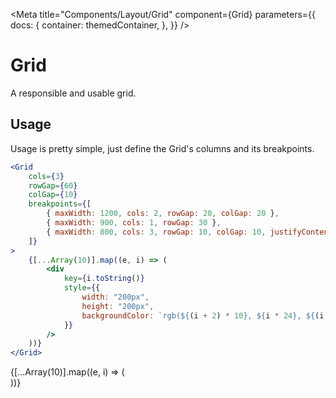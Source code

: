 
<Meta
    title="Components/Layout/Grid"
    component={Grid}
    parameters={{
        docs: {
            container: themedContainer,
        },
    }}
/>

# Grid

A responsible and usable grid.

## Usage

Usage is pretty simple, just define the Grid's columns and its breakpoints.

```jsx
<Grid
    cols={3}
    rowGap={60}
    colGap={10}
    breakpoints={[
        { maxWidth: 1200, cols: 2, rowGap: 20, colGap: 20 },
        { maxWidth: 900, cols: 1, rowGap: 30 },
        { maxWidth: 800, cols: 3, rowGap: 10, colGap: 10, justifyContent: "flex-start" },
    ]}
>
    {[...Array(10)].map((e, i) => (
        <div
            key={i.toString()}
            style={{
                width: "200px",
                height: "200px",
                backgroundColor: `rgb(${(i + 2) * 10}, ${i * 24}, ${(i + 1) * 30})`,
            }}
        />
    ))}
</Grid>
```

<Canvas>
    <Grid
        cols={3}
        rowGap={60}
        colGap={10}
        breakpoints={[
            { maxWidth: 1200, cols: 2, rowGap: 20, colGap: 20 },
            { maxWidth: 900, cols: 1, rowGap: 30 },
            { maxWidth: 800, cols: 3, rowGap: 10, colGap: 10, justifyContent: "flex-start" },
        ]}
    >
        {[...Array(10)].map((e, i) => (
            <div
                key={i.toString()}
                style={{
                    width: "200px",
                    height: "200px",
                    backgroundColor: `rgb(${(i + 2) * 10}, ${i * 24}, ${(i + 1) * 30})`,
                }}
            />
        ))}
    </Grid>
</Canvas>
